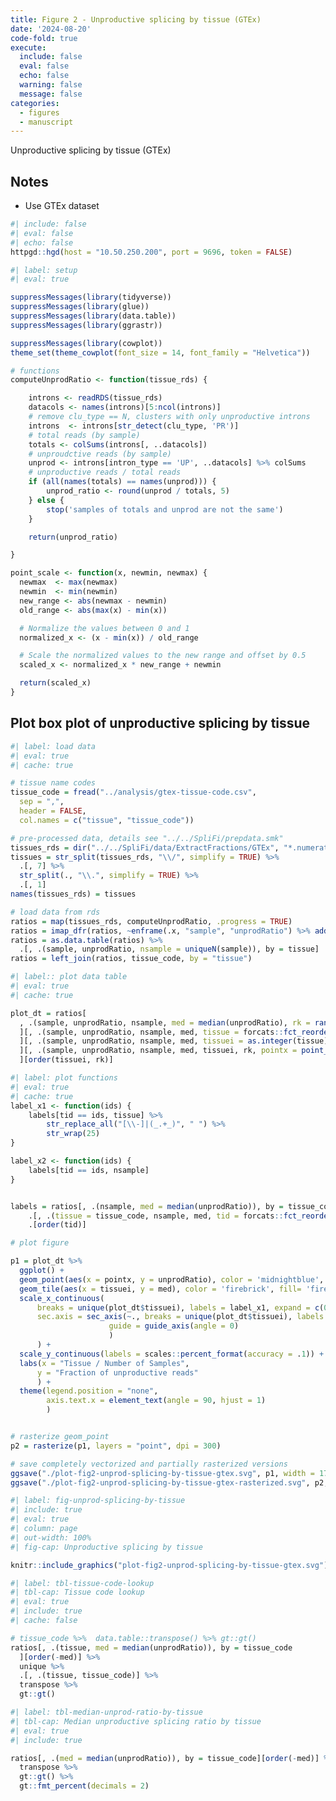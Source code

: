 ```yaml
---
title: Figure 2 - Unproductive splicing by tissue (GTEx)
date: '2024-08-20'
code-fold: true
execute:
  include: false
  eval: false
  echo: false
  warning: false
  message: false
categories:
  - figures
  - manuscript
---
```


Unproductive splicing by tissue (GTEx)

::: {.callout-note}
## Notes

* Use GTEx dataset

:::





```r
#| include: false
#| eval: false
#| echo: false
httpgd::hgd(host = "10.50.250.200", port = 9696, token = FALSE)
```


```r
#| label: setup
#| eval: true

suppressMessages(library(tidyverse))
suppressMessages(library(glue))
suppressMessages(library(data.table))
suppressMessages(library(ggrastr))

suppressMessages(library(cowplot))
theme_set(theme_cowplot(font_size = 14, font_family = "Helvetica"))

# functions
computeUnprodRatio <- function(tissue_rds) {

    introns <- readRDS(tissue_rds)
    datacols <- names(introns)[5:ncol(introns)]
    # remove clu_type == N, clusters with only unproductive introns
    introns  <- introns[str_detect(clu_type, 'PR')]
    # total reads (by sample)
    totals <- colSums(introns[, ..datacols])
    # unproudctive reads (by sample)
    unprod <- introns[intron_type == 'UP', ..datacols] %>% colSums
    # unproductive reads / total reads
    if (all(names(totals) == names(unprod))) {
        unprod_ratio <- round(unprod / totals, 5)
    } else {
        stop('samples of totals and unprod are not the same')
    }

    return(unprod_ratio)

}

point_scale <- function(x, newmin, newmax) {
  newmax  <- max(newmax)
  newmin  <- min(newmin)
  new_range <- abs(newmax - newmin) 
  old_range <- abs(max(x) - min(x))

  # Normalize the values between 0 and 1
  normalized_x <- (x - min(x)) / old_range

  # Scale the normalized values to the new range and offset by 0.5
  scaled_x <- normalized_x * new_range + newmin

  return(scaled_x)
}

```



## Plot box plot of unproductive splicing by tissue



```r
#| label: load data
#| eval: true
#| cache: true

# tissue name codes
tissue_code = fread("../analysis/gtex-tissue-code.csv", 
  sep = ",", 
  header = FALSE,
  col.names = c("tissue", "tissue_code"))

# pre-processed data, details see "../../SpliFi/prepdata.smk"
tissues_rds = dir("../../SpliFi/data/ExtractFractions/GTEx", "*.numerators_constcounts.noise_by_intron.rds", full.names = TRUE)
tissues = str_split(tissues_rds, "\\/", simplify = TRUE) %>%
  .[, 7] %>%
  str_split(., "\\.", simplify = TRUE) %>% 
  .[, 1]
names(tissues_rds) = tissues

# load data from rds
ratios = map(tissues_rds, computeUnprodRatio, .progress = TRUE) 
ratios = imap_dfr(ratios, ~enframe(.x, "sample", "unprodRatio") %>% add_column(tissue = .y))
ratios = as.data.table(ratios) %>% 
  .[, .(sample, unprodRatio, nsample = uniqueN(sample)), by = tissue]
ratios = left_join(ratios, tissue_code, by = "tissue")

```



```r
#| label:: plot data table
#| eval: true
#| cache: true

plot_dt = ratios[
  , .(sample, unprodRatio, nsample, med = median(unprodRatio), rk = rank(unprodRatio, ties.method = "first")), by = tissue_code
  ][, .(sample, unprodRatio, nsample, med, tissue = forcats::fct_reorder(tissue_code, -med), rk)
  ][, .(sample, unprodRatio, nsample, med, tissuei = as.integer(tissue), tissue, rk)
  ][, .(sample, unprodRatio, nsample, med, tissuei, rk, pointx = point_scale(rk, tissuei - .5, tissuei + .5)), by = tissue
  ][order(tissuei, rk)]

```


```r
#| label: plot functions
#| eval: true
#| cache: true
label_x1 <- function(ids) {
    labels[tid == ids, tissue] %>% 
        str_replace_all("[\\-]|(_.+_)", " ") %>% 
        str_wrap(25)
}

label_x2 <- function(ids) {
    labels[tid == ids, nsample] 
}


labels = ratios[, .(nsample, med = median(unprodRatio)), by = tissue_code] %>% unique %>% 
    .[, .(tissue = tissue_code, nsample, med, tid = forcats::fct_reorder(tissue_code, -med) %>% as.integer)] %>% 
    .[order(tid)]

```

```r
# plot figure

p1 = plot_dt %>%
  ggplot() +
  geom_point(aes(x = pointx, y = unprodRatio), color = 'midnightblue', alpha = .1) +
  geom_tile(aes(x = tissuei, y = med), color = 'firebrick', fill= 'firebrick', height = 5e-5, width = .9) +
  scale_x_continuous(
      breaks = unique(plot_dt$tissuei), labels = label_x1, expand = c(0, .5),
      sec.axis = sec_axis(~., breaks = unique(plot_dt$tissuei), labels = label_x2,
                      guide = guide_axis(angle = 0)
                      )
      ) +
  scale_y_continuous(labels = scales::percent_format(accuracy = .1)) +
  labs(x = "Tissue / Number of Samples",
      y = "Fraction of unproductive reads"
      ) +
  theme(legend.position = "none",
        axis.text.x = element_text(angle = 90, hjust = 1)
        )


# rasterize geom_point
p2 = rasterize(p1, layers = "point", dpi = 300)

# save completely vectorized and partially rasterized versions
ggsave("./plot-fig2-unprod-splicing-by-tissue-gtex.svg", p1, width = 17, height = 5)
ggsave("./plot-fig2-unprod-splicing-by-tissue-gtex-rasterized.svg", p2, width = 17, height = 5)


```




```r
#| label: fig-unprod-splicing-by-tissue
#| include: true
#| eval: true
#| column: page
#| out-width: 100%
#| fig-cap: Unproductive splicing by tissue

knitr::include_graphics("plot-fig2-unprod-splicing-by-tissue-gtex.svg")

```



```r
#| label: tbl-tissue-code-lookup
#| tbl-cap: Tissue code lookup
#| eval: true
#| include: true
#| cache: false

# tissue_code %>%  data.table::transpose() %>% gt::gt()
ratios[, .(tissue, med = median(unprodRatio)), by = tissue_code
  ][order(-med)] %>% 
  unique %>% 
  .[, .(tissue, tissue_code)] %>% 
  transpose %>% 
  gt::gt()
```



```r
#| label: tbl-median-unprod-ratio-by-tissue
#| tbl-cap: Median unproductive splicing ratio by tissue
#| eval: true
#| include: true

ratios[, .(med = median(unprodRatio)), by = tissue_code][order(-med)] %>%
  transpose %>% 
  gt::gt() %>%
  gt::fmt_percent(decimals = 2)
```






